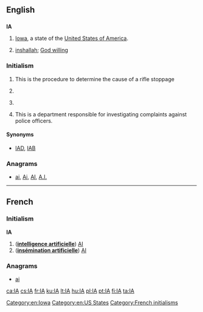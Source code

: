 {{also|Appendix:Variations of "ia"}}
==English==

==={{abbreviation-old|en}}===
'''IA'''

# [[Iowa]], a state of the [[United States of America]].
# {{context|Arabic English|lang=en}} [[inshallah]]; [[God willing]]

===Initialism===
{{en-initialism}}

# {{initialism of|immediate action}} This is the procedure to determine the cause of a rifle stoppage
# {{initialism of|Institute of Arts}}
# {{context|computer|lang=en}} {{initialism of|w:Information assurance|information assurance}}
# {{context|law enforcement|lang=en}} {{initialism of|internal affairs}} This is a department responsible for investigating complaints against police officers.

====Synonyms====
* {{sense|law enforcement}} [[IAD]], [[IAB]]

===Anagrams===
* [[ai#English|ai]], [[Ai#English|Ai]], [[AI#English|AI]], [[A.I.#English|A.I.]]

[[Category:en:Iowa]]
[[Category:en:US States]]

----

==French==

===Initialism===
'''IA''' {{g|f}}

# ('''[[intelligence artificielle]]''') [[AI]]
# ('''[[insémination artificielle]]''') [[AI]]

===Anagrams===
* [[ai#French|ai]] 

[[Category:French initialisms]]

[[ca:IA]]
[[cs:IA]]
[[fr:IA]]
[[ku:IA]]
[[lt:IA]]
[[hu:IA]]
[[pl:IA]]
[[pt:IA]]
[[fi:IA]]
[[ta:IA]]